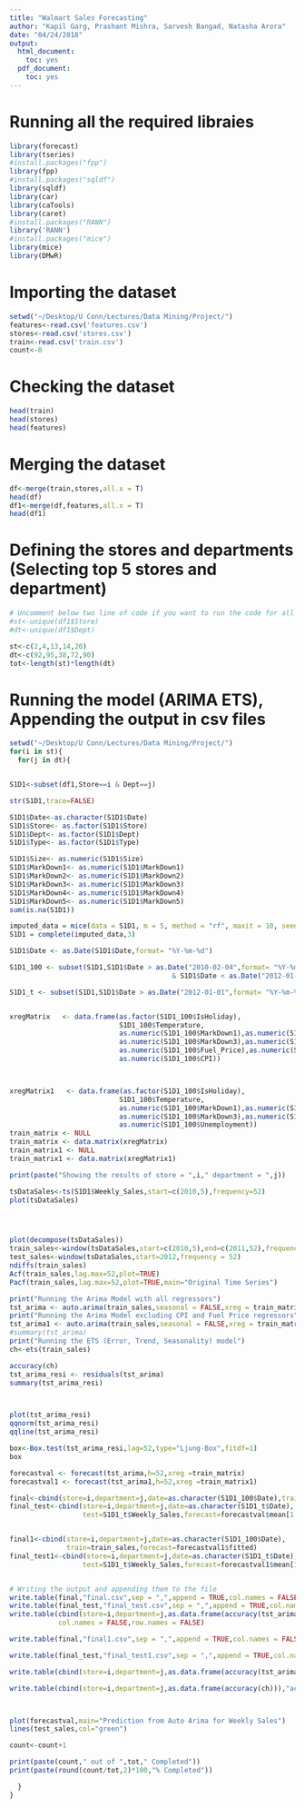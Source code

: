 ```yaml
---
title: "Walmart Sales Forecasting"
author: "Kapil Garg, Prashant Mishra, Sarvesh Bangad, Natasha Arora"
date: "04/24/2018"
output:
  html_document:
    toc: yes
  pdf_document:
    toc: yes
---
```



#  Running all the required libraies
```r
library(forecast)
library(tseries)
#install.packages("fpp")
library(fpp)
#install.packages("sqldf")
library(sqldf)
library(car)
library(caTools)
library(caret)
#install.packages("RANN")
library('RANN')
#install.packages("mice")
library(mice)
library(DMwR)
```


# Importing the dataset
```r
setwd("~/Desktop/U Conn/Lectures/Data Mining/Project/")
features<-read.csv('features.csv')
stores<-read.csv('stores.csv')
train<-read.csv('train.csv')
count<-0
```


# Checking the dataset
```r
head(train)
head(stores)
head(features)
```



# Merging the dataset
```r
df<-merge(train,stores,all.x = T)
head(df)
df1<-merge(df,features,all.x = T)
head(df1)
```


# Defining the stores and departments (Selecting top 5 stores and department)
```r
# Uncomment below two line of code if you want to run the code for all department and all stores
#st<-unique(df1$Store)   
#dt<-unique(df1$Dept)

st<-c(2,4,13,14,20)
dt<-c(92,95,38,72,90)
tot<-length(st)*length(dt)
```



# Running the model (ARIMA ETS), Appending the output in csv files
```r
setwd("~/Desktop/U Conn/Lectures/Data Mining/Project/")
for(i in st){
  for(j in dt){


S1D1<-subset(df1,Store==i & Dept==j)

str(S1D1,trace=FALSE)

S1D1$Date<-as.character(S1D1$Date)
S1D1$Store<- as.factor(S1D1$Store)
S1D1$Dept<- as.factor(S1D1$Dept)
S1D1$Type<- as.factor(S1D1$Type)

S1D1$Size<- as.numeric(S1D1$Size)
S1D1$MarkDown1<- as.numeric(S1D1$MarkDown1)
S1D1$MarkDown2<- as.numeric(S1D1$MarkDown2)
S1D1$MarkDown3<- as.numeric(S1D1$MarkDown3)
S1D1$MarkDown4<- as.numeric(S1D1$MarkDown4)
S1D1$MarkDown5<- as.numeric(S1D1$MarkDown5)
sum(is.na(S1D1))

imputed_data = mice(data = S1D1, m = 5, method = "rf", maxit = 10, seed = 500,trace=FALSE)
S1D1 = complete(imputed_data,3)

S1D1$Date <- as.Date(S1D1$Date,format= "%Y-%m-%d")

S1D1_100 <- subset(S1D1,S1D1$Date > as.Date("2010-02-04",format= "%Y-%m-%d") 
                                        & S1D1$Date < as.Date("2012-01-01",format= "%Y-%m-%d"))

S1D1_t <- subset(S1D1,S1D1$Date > as.Date("2012-01-01",format= "%Y-%m-%d"))


xregMatrix   <- data.frame(as.factor(S1D1_100$IsHoliday), 
                           S1D1_100$Temperature,
                           as.numeric(S1D1_100$MarkDown1),as.numeric(S1D1_100$MarkDown2),
                           as.numeric(S1D1_100$MarkDown3),as.numeric(S1D1_100$MarkDown4),
                           as.numeric(S1D1_100$Fuel_Price),as.numeric(S1D1_100$Unemployment),
                           as.numeric(S1D1_100$CPI))



xregMatrix1   <- data.frame(as.factor(S1D1_100$IsHoliday), 
                           S1D1_100$Temperature,
                           as.numeric(S1D1_100$MarkDown1),as.numeric(S1D1_100$MarkDown2),
                           as.numeric(S1D1_100$MarkDown3),as.numeric(S1D1_100$MarkDown4),
                           as.numeric(S1D1_100$Unemployment))
train_matrix <- NULL
train_matrix <- data.matrix(xregMatrix)
train_matrix1 <- NULL
train_matrix1 <- data.matrix(xregMatrix1)

print(paste("Showing the results of store = ",i," department = ",j))

tsDataSales<-ts(S1D1$Weekly_Sales,start=c(2010,5),frequency=52)
plot(tsDataSales)




plot(decompose(tsDataSales))
train_sales<-window(tsDataSales,start=c(2010,5),end=c(2011,52),frequency = 52)
test_sales<-window(tsDataSales,start=2012,frequency = 52)
ndiffs(train_sales)
Acf(train_sales,lag.max=52,plot=TRUE)
Pacf(train_sales,lag.max=52,plot=TRUE,main="Original Time Series")

print("Running the Arima Model with all regressors")
tst_arima <- auto.arima(train_sales,seasonal = FALSE,xreg = train_matrix)
print("Running the Arima Model excluding CPI and Fuel Price regressors")
tst_arima1 <- auto.arima(train_sales,seasonal = FALSE,xreg = train_matrix1)
#summary(tst_arima)
print("Running the ETS (Error, Trend, Seasonality) model")
ch<-ets(train_sales)

accuracy(ch)
tst_arima_resi <- residuals(tst_arima)
summary(tst_arima_resi)



plot(tst_arima_resi)
qqnorm(tst_arima_resi)
qqline(tst_arima_resi)

box<-Box.test(tst_arima_resi,lag=52,type="Ljung-Box",fitdf=1)
box

forecastval <- forecast(tst_arima,h=52,xreg =train_matrix)
forecastval1 <- forecast(tst_arima1,h=52,xreg =train_matrix1)

final<-cbind(store=i,department=j,date=as.character(S1D1_100$Date),train=train_sales,forecast=forecastval$fitted)
final_test<-cbind(store=i,department=j,date=as.character(S1D1_t$Date),
                  test=S1D1_t$Weekly_Sales,forecast=forecastval$mean[1:length(test_sales)])


final1<-cbind(store=i,department=j,date=as.character(S1D1_100$Date),
              train=train_sales,forecast=forecastval1$fitted)
final_test1<-cbind(store=i,department=j,date=as.character(S1D1_t$Date),
                  test=S1D1_t$Weekly_Sales,forecast=forecastval1$mean[1:length(test_sales)])


# Writing the output and appending them to the file
write.table(final,"final.csv",sep = ",",append = TRUE,col.names = FALSE,row.names = FALSE)
write.table(final_test,"final_test.csv",sep = ",",append = TRUE,col.names = FALSE,row.names = FALSE)
write.table(cbind(store=i,department=j,as.data.frame(accuracy(tst_arima))),"accuracy.csv",sep=',',append=TRUE,
            col.names = FALSE,row.names = FALSE)

write.table(final,"final1.csv",sep = ",",append = TRUE,col.names = FALSE,row.names = FALSE)

write.table(final_test,"final_test1.csv",sep = ",",append = TRUE,col.names = FALSE,row.names = FALSE)

write.table(cbind(store=i,department=j,as.data.frame(accuracy(tst_arima1))),"accuracy1.csv",sep=',',append=TRUE,col.names = FALSE,row.names = FALSE)

write.table(cbind(store=i,department=j,as.data.frame(accuracy(ch))),"accuracy_ets.csv",sep=',',append=TRUE,col.names = FALSE,row.names = FALSE)



plot(forecastval,main="Prediction from Auto Arima for Weekly Sales")
lines(test_sales,col="green")

count<-count+1

print(paste(count," out of ",tot," Completed"))
print(paste(round(count/tot,2)*100,"% Completed"))

  }
}


```

